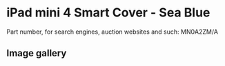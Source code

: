 # iPad mini 4 Smart Cover - Sea Blue

Part number, for search engines, auction websites and such: MN0A2ZM/A

## Image gallery

<div style={{ width: "768px" }}>
  <GalleryComponent
    images={[
      {
        original: "/everysource/MN0A2",
        thumbnail: "/everypreview/MN0A2",
      },
      {
        original: "/everysource/MN0A2_AV1_GOLD",
        thumbnail: "/everypreview/MN0A2_AV1_GOLD",
      },
      {
        original: "/everysource/MN0A2_AV1_SILVER",
        thumbnail: "/everypreview/MN0A2_AV1_SILVER",
      },
      {
        original: "/everysource/MN0A2_AV1_SPACE_GRAY",
        thumbnail: "/everypreview/MN0A2_AV1_SPACE_GRAY",
      },
      {
        original: "/everysource/MN0A2_AV2",
        thumbnail: "/everypreview/MN0A2_AV2",
      },
      {
        original: "/everysource/MN0A2_AV3",
        thumbnail: "/everypreview/MN0A2_AV3",
      }
    ]}
  />
</div>